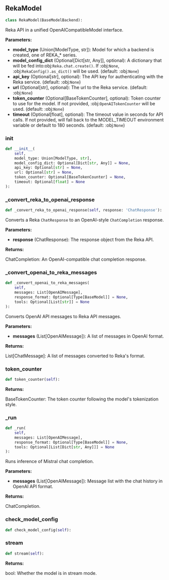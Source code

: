 <a id="camel.models.reka_model"></a>

<a id="camel.models.reka_model.RekaModel"></a>

## RekaModel

```python
class RekaModel(BaseModelBackend):
```

Reka API in a unified OpenAICompatibleModel interface.

**Parameters:**

- **model_type** (Union[ModelType, str]): Model for which a backend is created, one of REKA_* series.
- **model_config_dict** (Optional[Dict[str, Any]], optional): A dictionary that will be fed into:obj:`Reka.chat.create()`. If :obj:`None`, :obj:`RekaConfig().as_dict()` will be used. (default: :obj:`None`)
- **api_key** (Optional[str], optional): The API key for authenticating with the Reka service. (default: :obj:`None`)
- **url** (Optional[str], optional): The url to the Reka service. (default: :obj:`None`)
- **token_counter** (Optional[BaseTokenCounter], optional): Token counter to use for the model. If not provided, :obj:`OpenAITokenCounter` will be used. (default: :obj:`None`)
- **timeout** (Optional[float], optional): The timeout value in seconds for API calls. If not provided, will fall back to the MODEL_TIMEOUT environment variable or default to 180 seconds. (default: :obj:`None`)

<a id="camel.models.reka_model.RekaModel.__init__"></a>

### __init__

```python
def __init__(
    self,
    model_type: Union[ModelType, str],
    model_config_dict: Optional[Dict[str, Any]] = None,
    api_key: Optional[str] = None,
    url: Optional[str] = None,
    token_counter: Optional[BaseTokenCounter] = None,
    timeout: Optional[float] = None
):
```

<a id="camel.models.reka_model.RekaModel._convert_reka_to_openai_response"></a>

### _convert_reka_to_openai_response

```python
def _convert_reka_to_openai_response(self, response: 'ChatResponse'):
```

Converts a Reka `ChatResponse` to an OpenAI-style `ChatCompletion`
response.

**Parameters:**

- **response** (ChatResponse): The response object from the Reka API.

**Returns:**

  ChatCompletion: An OpenAI-compatible chat completion response.

<a id="camel.models.reka_model.RekaModel._convert_openai_to_reka_messages"></a>

### _convert_openai_to_reka_messages

```python
def _convert_openai_to_reka_messages(
    self,
    messages: List[OpenAIMessage],
    response_format: Optional[Type[BaseModel]] = None,
    tools: Optional[List[str]] = None
):
```

Converts OpenAI API messages to Reka API messages.

**Parameters:**

- **messages** (List[OpenAIMessage]): A list of messages in OpenAI format.

**Returns:**

  List[ChatMessage]: A list of messages converted to Reka's format.

<a id="camel.models.reka_model.RekaModel.token_counter"></a>

### token_counter

```python
def token_counter(self):
```

**Returns:**

  BaseTokenCounter: The token counter following the model's
tokenization style.

<a id="camel.models.reka_model.RekaModel._run"></a>

### _run

```python
def _run(
    self,
    messages: List[OpenAIMessage],
    response_format: Optional[Type[BaseModel]] = None,
    tools: Optional[List[Dict[str, Any]]] = None
):
```

Runs inference of Mistral chat completion.

**Parameters:**

- **messages** (List[OpenAIMessage]): Message list with the chat history in OpenAI API format.

**Returns:**

  ChatCompletion.

<a id="camel.models.reka_model.RekaModel.check_model_config"></a>

### check_model_config

```python
def check_model_config(self):
```

<a id="camel.models.reka_model.RekaModel.stream"></a>

### stream

```python
def stream(self):
```

**Returns:**

  bool: Whether the model is in stream mode.
